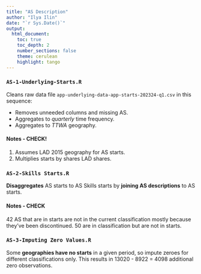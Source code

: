 ```yaml
---
title: "AS Description"
author: "Ilya Ilin"
date: "`r Sys.Date()`"
output: 
  html_document:
    toc: true
    toc_depth: 2
    number_sections: false
    theme: cerulean
    highlight: tango
---
```



### `AS-1-Underlying-Starts.R`

Cleans raw data file `app-underlying-data-app-starts-202324-q1.csv` in this sequence:

- Removes unneeded columns and missing AS.
- Aggregates to *quarterly* time frequency.
- Aggregates to *TTWA* geography.

#### Notes - **CHECK**!

1. Assumes LAD 2015 geography for AS starts.
2. Multiplies starts by shares LAD shares.

### `AS-2-Skills Starts.R`

**Disaggregates** AS starts to AS Skills starts by **joining AS descriptions** to AS starts.

#### Notes - **CHECK**

42 AS that are in starts are not in the current classification mostly because they've been discontinued. 50 are in classification but are not in starts.

### `AS-3-Imputing Zero Values.R`

Some **geographies have no starts** in a given period, so impute zeroes for different classifications only. This results in 13020 - 8922 = 4098 additional zero observations.
